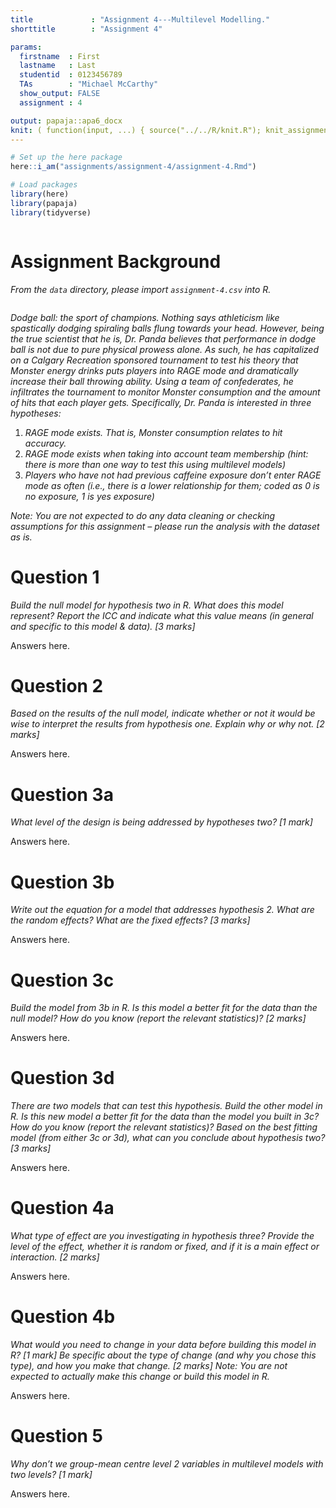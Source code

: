 ```yaml
---
title             : "Assignment 4---Multilevel Modelling."
shorttitle        : "Assignment 4"

params:
  firstname  : First
  lastname   : Last
  studentid  : 0123456789
  TAs        : "Michael McCarthy"
  show_output: FALSE
  assignment : 4

output: papaja::apa6_docx
knit: ( function(input, ...) { source("../../R/knit.R"); knit_assignment(input, ...) })
---
```


```r
# Set up the here package
here::i_am("assignments/assignment-4/assignment-4.Rmd")

# Load packages
library(here)
library(papaja)
library(tidyverse)
```

```r
```

# Assignment Background

*From the `data` directory, please import `assignment-4.csv` into R.*

```r

```

*Dodge ball: the sport of champions. Nothing says athleticism like spastically dodging spiraling balls flung towards your head. However, being the true scientist that he is, Dr. Panda believes that performance in dodge ball is not due to pure physical prowess alone. As such, he has capitalized on a Calgary Recreation sponsored tournament to test his theory that Monster energy drinks puts players into RAGE mode and dramatically increase their ball throwing ability. Using a team of confederates, he infiltrates the tournament to monitor Monster consumption and the amount of hits that each player gets. Specifically, Dr. Panda is interested in three hypotheses:*
 
1. *RAGE mode exists. That is, Monster consumption relates to hit accuracy.* 
2. *RAGE mode exists when taking into account team membership (hint: there is more than one way to test this using multilevel models)*
3. *Players who have not had previous caffeine exposure don’t enter RAGE mode as often (i.e., there is a lower relationship for them; coded as 0 is no exposure, 1 is yes exposure)*
 
*Note: You are not expected to do any data cleaning or checking assumptions for this assignment – please run the analysis with the dataset as is.*

# Question 1

*Build the null model for hypothesis two in R. What does this model represent? Report the ICC and indicate what this value means (in general and specific to this model & data). [3 marks]*

Answers here.

\newpage

# Question 2

*Based on the results of the null model, indicate whether or not it would be wise to interpret the results from hypothesis one. Explain why or why not. [2 marks]*

Answers here.

\newpage

# Question 3a

*What level of the design is being addressed by hypotheses two? [1 mark]*

Answers here.

\newpage

# Question 3b

*Write out the equation for a model that addresses hypothesis 2. What are the random effects? What are the fixed effects? [3 marks]*

Answers here.

\newpage

# Question 3c

*Build the model from 3b in R. Is this model a better fit for the data than the null model? How do you know (report the relevant statistics)? [2 marks]*

Answers here.

\newpage

# Question 3d

*There are two models that can test this hypothesis. Build the other model in R. Is this new model a better fit for the data than the model you built in 3c? How do you know (report the relevant statistics)? Based on the best fitting model (from either 3c or 3d), what can you conclude about hypothesis two? [3 marks]*

Answers here.

\newpage

# Question 4a

*What type of effect are you investigating in hypothesis three? Provide the level of the effect, whether it is random or fixed, and if it is a main effect or interaction. [2 marks]*

Answers here.

\newpage

# Question 4b

*What would you need to change in your data before building this model in R? [1 mark] Be specific about the type of change (and why you chose this type), and how you make that change. [2 marks] Note: You are not expected to actually make this change or build this model in R.*

Answers here.

\newpage

# Question 5

*Why don’t we group-mean centre level 2 variables in multilevel models with two levels? [1 mark]*

Answers here.
